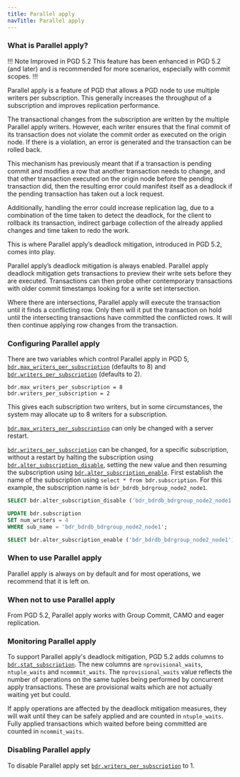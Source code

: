 ```yaml
---
title: Parallel apply
navTitle: Parallel apply
---
```


### What is Parallel apply?

!!! Note Improved in PGD 5.2
This feature has been enhanced in PGD 5.2 (and later) and is recommended for more scenarios, especially with commit scopes. 
!!!

Parallel apply is a feature of PGD that allows a PGD node to use multiple writers per subscription. This generally increases the throughput of a subscription and improves replication performance.

The transactional changes from the subscription are written by the multiple Parallel apply writers. However, each writer ensures that the final commit of its transaction does not violate the commit order as executed on the origin node. If there is a violation, an error is generated and the transaction can be rolled back. 

This mechanism has previously meant that if a transaction is pending commit and modifies a row that another transaction needs to change, and that other transaction executed on the origin node before the pending transaction did, then the resulting error could manifest itself as a deadlock if the pending transaction has taken out a lock request. 

Additionally, handling the error could increase replication lag, due to a combination of the time taken to detect the deadlock, for the client to rollback its transaction, indirect garbage collection of the already applied changes and time taken to redo the work. 

This is where Parallel apply’s deadlock mitigation, introduced in PGD 5.2, comes into play.

Parallel apply’s deadlock mitigation is always enabled. Parallel apply deadlock mitigation gets transactions to preview their write sets before they are executed. Transactions can then probe other contemporary transactions with older commit timestamps looking for a write set intersection. 

Where there are intersections, Parallel apply will execute the transaction until it finds a conflicting row. Only then will it put the transaction on hold until the intersecting transactions have committed the conflicted rows. It will then continue applying row changes from the transaction.

### Configuring Parallel apply
There are two variables which control Parallel apply in PGD 5, [`bdr.max_writers_per_subscription`](/pgd/latest/reference/pgd-settings#bdrmax_writers_per_subscription) (defaults to 8) and [`bdr.writers_per_subscription`](/pgd/latest/reference/pgd-settings#bdrwriters_per_subscription) (defaults to 2).

```plain
bdr.max_writers_per_subscription = 8
bdr.writers_per_subscription = 2
```

This gives each subscription two writers, but in some circumstances, the system may allocate up to 8 writers for a subscription.

[`bdr.max_writers_per_subscription`](/pgd/latest/reference/pgd-settings#bdrmax_writers_per_subscription) can only be changed with a server restart.

[`bdr.writers_per_subscription`](/pgd/latest/reference/pgd-settings#bdrwriters_per_subscription) can be changed, for a specific subscription, without a restart by halting the subscription using [`bdr.alter_subscription_disable`](/pgd/latest/reference/nodes-management-interfaces#bdralter_subscription_disable), setting the new value and then resuming the subscription using [`bdr.alter_subscription_enable`](/pgd/latest/reference/nodes-management-interfaces#bdralter_subscription_enable). First establish the name of the subscription using `select * from bdr.subscription`. For this example, the subscription name is `bdr_bdrdb_bdrgroup_node2_node1`.


```sql
SELECT bdr.alter_subscription_disable ('bdr_bdrdb_bdrgroup_node2_node1');

UPDATE bdr.subscription
SET num_writers = 4
WHERE sub_name = 'bdr_bdrdb_bdrgroup_node2_node1';

SELECT bdr.alter_subscription_enable ('bdr_bdrdb_bdrgroup_node2_node1');
```

### When to use Parallel apply

Parallel apply is always on by default and for most operations, we recommend that it is left on.

### When not to use Parallel apply

From PGD 5.2, Parallel apply works with Group Commit, CAMO and eager replication. 

### Monitoring Parallel apply

To support Parallel apply's deadlock mitigation, PGD 5.2 adds columns to [`bdr.stat_subscription`](/pgd/latest/reference/catalogs-visible#bdrstat_subscription). The new columns are `nprovisional_waits`, `ntuple_waits` and `ncommmit_waits`. The `nprovisional_waits` value reflects the number of operations on the same tuples being performed by concurrent apply transactions. These are provisional waits which are not actually waiting yet but could. 

If apply operations are affected by the deadlock mitigation measures, they will wait until they can be safely applied and are counted in `ntuple_waits`. Fully applied transactions which waited before being committed are counted in `ncommit_waits`. 

### Disabling Parallel apply

To disable Parallel apply set [`bdr.writers_per_subscription`](/pgd/latest/reference/pgd-settings#bdrwriters_per_subscription) to 1.




